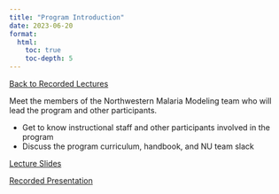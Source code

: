 ```yaml
---
title: "Program Introduction"
date: 2023-06-20
format: 
  html: 
    toc: true
    toc-depth: 5
---
```

[[Back to Recorded Lectures](../recorded_lectures.qmd)]{.aside}

Meet the members of the Northwestern Malaria Modeling team who will lead the program and other
participants.  

* Get to know instructional staff and other participants involved in the program  
* Discuss the program curriculum, handbook, and NU team slack

[Lecture Slides](https://www.dropbox.com/scl/fi/7idkgcmum0xawszhl9red/230620-Program-Introduction-en.pptx?dl=0&rlkey=66w17hyptrojhl6mzy6phaymg)

[Recorded Presentation](https://www.dropbox.com/scl/fo/lmb7g5qcs0zt6hsyxpxsm/h?dl=0&rlkey=fto39noqpu2khhzgfrpcpuyeu)